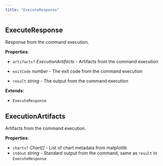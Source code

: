 ```yaml
---
title: "ExecuteResponse"
---
```



## ExecuteResponse

Response from the command execution.

**Properties**:

- `artifacts?` _ExecutionArtifacts_ - Artifacts from the command execution
- `exitCode` _number_ - The exit code from the command execution
    
- `result` _string_ - The output from the command execution
    




**Extends:**

- `ExecuteResponse`
## ExecutionArtifacts

Artifacts from the command execution.

**Properties**:

- `charts?` _Chart\[\]_ - List of chart metadata from matplotlib
- `stdout` _string_ - Standard output from the command, same as `result` in `ExecuteResponse`